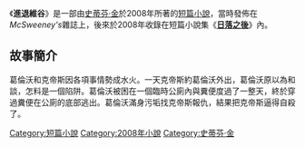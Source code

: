 {{infobox Book | 
| name            = 進退維谷
|  title_orig    = "A Very Tight Place"
|image =
|   image_caption =
| author        = [[史蒂芬·金|史蒂芬·金]]
| country         = {{USA}}
| language        = [[英文|英文]]
| series          = 
|  genre         = [[短篇小說|短篇小說]]
|   release_date  = 2008年
}}

《'''進退維谷'''》是一部由[[史蒂芬·金|史蒂芬·金]]於2008年所著的[[短篇小說|短篇小說]]，當時發佈在''McSweeney's''雜誌上，後來於2008年收錄在短篇小說集《'''[[日落之後|日落之後]]'''》內。

==故事簡介==
葛倫沃和克帝斯因各項事情勢成水火。一天克帝斯約葛倫沃外出，葛倫沃原以為和談，怎料是一個陷阱。葛倫沃被困在一個臨時公廁內與糞便度過了一整天，終於穿過糞便在公廁的底部逃出。葛倫沃滿身污垢找克帝斯報仇，結果把克帝斯逼得自殺了。

{{日落之後}}
{{小說小作品}}

{{史蒂芬·金}}

[[Category:短篇小說|Category:短篇小說]]
[[Category:2008年小說|Category:2008年小說]]
[[Category:史蒂芬·金|Category:史蒂芬·金]]